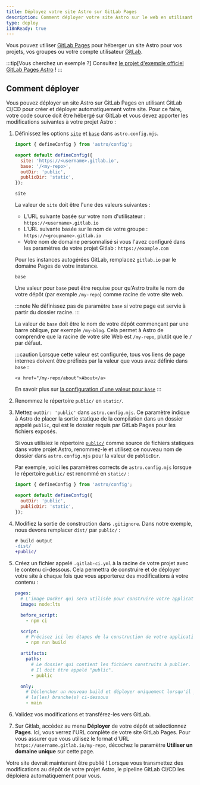 ```yaml
---
title: Déployez votre site Astro sur GitLab Pages
description: Comment déployer votre site Astro sur le web en utilisant GitLab Pages.
type: deploy
i18nReady: true
---
```


Vous pouvez utiliser [GitLab Pages](https://docs.gitlab.com/ee/user/project/pages/) pour héberger un site Astro pour vos projets, vos groupes ou votre compte utilisateur [GitLab](https://about.gitlab.com/).

:::tip[Vous cherchez un exemple ?]
Consultez [le projet d'exemple officiel GitLab Pages Astro](https://gitlab.com/pages/astro) !
:::

## Comment déployer

Vous pouvez déployer un site Astro sur GitLab Pages en utilisant GitLab CI/CD pour créer et déployer automatiquement votre site. Pour ce faire, votre code source doit être hébergé sur GitLab et vous devez apporter les modifications suivantes à votre projet Astro :

<Steps>

1. Définissez les options [`site`](/fr/reference/configuration-reference/#site) et [`base`](/fr/reference/configuration-reference/#base) dans `astro.config.mjs`.

    ```js title="astro.config.mjs" ins={4-5}
    import { defineConfig } from 'astro/config';

    export default defineConfig({
      site: 'https://<username>.gitlab.io',
      base: '/<my-repo>',
      outDir: 'public',
      publicDir: 'static',
    });
    ```

    `site`

    La valeur de `site` doit être l'une des valeurs suivantes :

    - L'URL suivante basée sur votre nom d'utilisateur : `https://<username>.gitlab.io`
    - L'URL suivante basée sur le nom de votre groupe : `https://<groupname>.gitlab.io`
    - Votre nom de domaine personnalisé si vous l'avez configuré dans les paramètres de votre projet Gitlab : `https://example.com`

    Pour les instances autogérées GitLab, remplacez `gitlab.io` par le domaine Pages de votre instance.

    `base`

    Une valeur pour `base` peut être requise pour qu'Astro traite le nom de votre dépôt (par exemple `/my-repo`) comme racine de votre site web.

    :::note
      Ne définissez pas de paramètre `base` si votre page est servie à partir du dossier racine.
    :::

    La valeur de `base` doit être le nom de votre dépôt commençant par une barre oblique, par exemple `/my-blog`. Cela permet à Astro de comprendre que la racine de votre site Web est `/my-repo`, plutôt que le `/` par défaut.

    :::caution
        Lorsque cette valeur est configurée, tous vos liens de page internes doivent être préfixés par la valeur que vous avez définie dans `base` :

      ```astro ins="/my-repo"
      <a href="/my-repo/about">About</a>
      ```

    En savoir plus sur [la configuration d'une valeur pour `base`](/fr/reference/configuration-reference/#base)
    :::


2. Renommez le répertoire `public/` en `static/`.

3. Mettez `outDir: 'public'` dans `astro.config.mjs`. Ce paramètre indique à Astro de placer la sortie statique de la compilation dans un dossier appelé `public`, qui est le dossier requis par GitLab Pages pour les fichiers exposés.

    Si vous utilisiez le répertoire [`public/`](/fr/basics/project-structure/#public) comme source de fichiers statiques dans votre projet Astro, renommez-le et utilisez ce nouveau nom de dossier dans `astro.config.mjs` pour la valeur de `publicDir`.

    Par exemple, voici les paramètres corrects de `astro.config.mjs` lorsque le répertoire `public/` est renommé en `static/` :

    ```js title="astro.config.mjs" ins={4-5}
    import { defineConfig } from 'astro/config';
    
    export default defineConfig({
      outDir: 'public',
      publicDir: 'static',
    });
    ```

4. Modifiez la sortie de construction dans `.gitignore`. Dans notre exemple, nous devons remplacer `dist/` par `public/` :

    ```diff  title=".gitignore"
    # build output
    -dist/
    +public/
    ```

5. Créez un fichier appelé `.gitlab-ci.yml` à la racine de votre projet avec le contenu ci-dessous. Cela permettra de construire et de déployer votre site à chaque fois que vous apporterez des modifications à votre contenu :

   ```yaml
   pages:
     # L'image Docker qui sera utilisée pour construire votre application
     image: node:lts

     before_script:
       - npm ci

     script:
       # Précisez ici les étapes de la construction de votre application
       - npm run build

     artifacts:
       paths:
         # Le dossier qui contient les fichiers construits à publier.
         # Il doit être appelé "public".
         - public

     only:
       # Déclencher un nouveau build et déployer uniquement lorsqu'il y a un push sur
       # la(les) branche(s) ci-dessous
       - main
   ```

6. Validez vos modifications et transférez-les vers GitLab.

7. Sur Gitlab, accédez au menu **Déployer** de votre dépôt et sélectionnez **Pages**. Ici, vous verrez l'URL complète de votre site GitLab Pages. Pour vous assurer que vous utilisez le format d'URL `https://username.gitlab.io/my-repo`, décochez le paramètre **Utiliser un domaine unique** sur cette page.

</Steps>

Votre site devrait maintenant être publié ! Lorsque vous transmettez des modifications au dépôt de votre projet Astro, le pipeline GitLab CI/CD les déploiera automatiquement pour vous.
